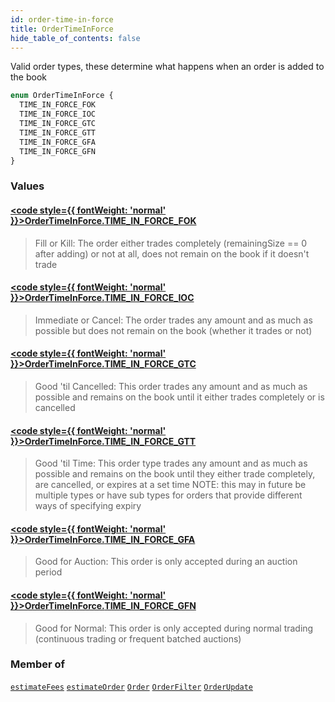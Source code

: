 ```yaml
---
id: order-time-in-force
title: OrderTimeInForce
hide_table_of_contents: false
---
```








Valid order types, these determine what happens when an order is added to the book

```graphql
enum OrderTimeInForce {
  TIME_IN_FORCE_FOK
  TIME_IN_FORCE_IOC
  TIME_IN_FORCE_GTC
  TIME_IN_FORCE_GTT
  TIME_IN_FORCE_GFA
  TIME_IN_FORCE_GFN
}
```


### Values

#### [<code style={{ fontWeight: 'normal' }}>OrderTimeInForce.<b>TIME_IN_FORCE_FOK</b></code>](#) 
> Fill or Kill: The order either trades completely (remainingSize == 0 after adding) or not at all, does not remain on the book if it doesn't trade
> 

#### [<code style={{ fontWeight: 'normal' }}>OrderTimeInForce.<b>TIME_IN_FORCE_IOC</b></code>](#) 
> Immediate or Cancel: The order trades any amount and as much as possible but does not remain on the book (whether it trades or not)
> 

#### [<code style={{ fontWeight: 'normal' }}>OrderTimeInForce.<b>TIME_IN_FORCE_GTC</b></code>](#) 
> Good 'til Cancelled: This order trades any amount and as much as possible and remains on the book until it either trades completely or is cancelled
> 

#### [<code style={{ fontWeight: 'normal' }}>OrderTimeInForce.<b>TIME_IN_FORCE_GTT</b></code>](#) 
> Good 'til Time: This order type trades any amount and as much as possible and remains on the book until they either trade completely, are cancelled, or expires at a set time
NOTE: this may in future be multiple types or have sub types for orders that provide different ways of specifying expiry
> 

#### [<code style={{ fontWeight: 'normal' }}>OrderTimeInForce.<b>TIME_IN_FORCE_GFA</b></code>](#) 
> Good for Auction: This order is only accepted during an auction period
> 

#### [<code style={{ fontWeight: 'normal' }}>OrderTimeInForce.<b>TIME_IN_FORCE_GFN</b></code>](#) 
> Good for Normal: This order is only accepted during normal trading (continuous trading or frequent batched auctions)
> 



### Member of

[`estimateFees`](/testnet/api/graphql/queries/estimate-fees)  <Badge class="secondary" text="query"/><Bullet />[`estimateOrder`](/testnet/api/graphql/queries/estimate-order)  <Badge class="secondary" text="query"/><Bullet />[`Order`](/testnet/api/graphql/objects/order)  <Badge class="secondary" text="object"/><Bullet />[`OrderFilter`](/testnet/api/graphql/inputs/order-filter)  <Badge class="secondary" text="input"/><Bullet />[`OrderUpdate`](/testnet/api/graphql/objects/order-update)  <Badge class="secondary" text="object"/>



